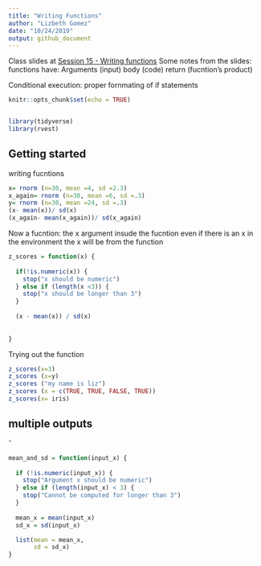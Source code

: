```yaml
---
title: "Writing Functions"
author: "Lizbeth Gomez"
date: "10/24/2019"
output: github_document
---
```


Class slides at  [Session 15 - Writing functions](https://p8105.com/writing_functions.html) 
Some notes from the slides:
functions have:
Arguments (input)
body (code)
return (fucntion's product)


Conditional execution:
proper fornmating of if statements 

```r
knitr::opts_chunk$set(echo = TRUE)


library(tidyverse)
library(rvest)
```

## Getting started

writing fucntions

```r
x= rnorm (n=30, mean =4, sd =2.3)
x_again= rnorm (n=30, mean =6, sd =.3)
y= rnorm (n=30, mean =24, sd =.3)
(x- mean(x))/ sd(x)
(x_again- mean(x_again))/ sd(x_again)


```

Now a fucntion:
the x argument insude the fucntion
even if there is an x in the environment the x will be from the function
```r
z_scores = function(x) {
  
  if(!is.numeric(x)) {
    stop("x should be numeric")
  } else if (length(x <3)) {
    stop("x should be longer than 3")
  }
  
  (x - mean(x)) / sd(x)
  
  
}

```

Trying out the function

```r
z_scores(x=3)
z_scores (x=y)
z_scores ("my name is liz")
z_scores (x = c(TRUE, TRUE, FALSE, TRUE))
z_scores(x= iris)

```

## multiple outputs
ˆ
```r

mean_and_sd = function(input_x) {
  
  if (!is.numeric(input_x)) {
    stop("Argument x should be numeric")
  } else if (length(input_x) < 3) {
    stop("Cannot be computed for longer than 3")
  }
  
  mean_x = mean(input_x)
  sd_x = sd(input_x)

  list(mean = mean_x, 
       sd = sd_x)
}
```
